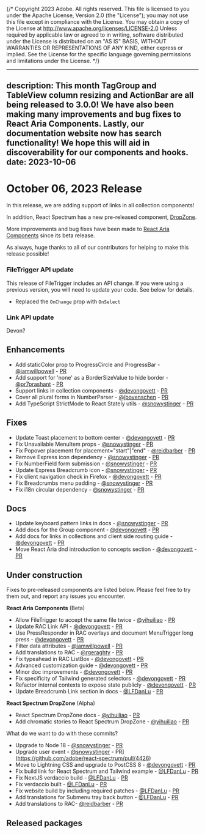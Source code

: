 {/* Copyright 2023 Adobe. All rights reserved.
This file is licensed to you under the Apache License, Version 2.0 (the "License");
you may not use this file except in compliance with the License. You may obtain a copy
of the License at http://www.apache.org/licenses/LICENSE-2.0
Unless required by applicable law or agreed to in writing, software distributed under
the License is distributed on an "AS IS" BASIS, WITHOUT WARRANTIES OR REPRESENTATIONS
OF ANY KIND, either express or implied. See the License for the specific language
governing permissions and limitations under the License. */}


---
description: This month TagGroup and TableView column resizing and ActionBar are all being released to 3.0.0! We have also been making many improvements and bug fixes to React Aria Components. Lastly, our documentation website now has search functionality! We hope this will aid in discoverability for our components and hooks.
date: 2023-10-06
---

# October 06, 2023 Release

In this release, we are adding support of links in all collection components! 

In addition, React Spectrum has a new pre-released component, [DropZone](https://react-spectrum.adobe.com/react-spectrum/DropZone.html). 

More improvements and bug fixes have been made to [React Aria Components](../react-aria/react-aria-components.html) since its beta release. 

As always, huge thanks to all of our contributors for helping to make this release possible!

### FileTrigger API update

This release of FileTrigger includes an API change. If you were using a previous version, you will need to update your code. See below for details.
- Replaced the `OnChange` prop with `OnSelect`

### Link API update

Devon?

## Enhancements

- Add staticColor prop to ProgressCircle and ProgressBar - [@iamwillpowell](https://github.com/iamwillpowell) - [PR](https://github.com/adobe/react-spectrum/pull/5108)
- Add support for 'none' as a BorderSizeValue to hide border - [@pr7prashant](https://github.com/pr7prashant) - [PR](https://github.com/adobe/react-spectrum/pull/5012)
- Support links in collection components - [@devongovett](https://github.com/devongovett) - [PR](https://github.com/adobe/react-spectrum/pull/4993)
- Cover all plural forms in NumberParser - [@jbovenschen](https://github.com/jbovenschen) - [PR](https://github.com/adobe/react-spectrum/pull/5134)
- Add TypeScript StrictMode to React Stately utils - [@snowystinger](https://github.com/snowystinger) - [PR](https://github.com/adobe/react-spectrum/pull/3926)

## Fixes

- Update Toast placement to bottom center - [@devongovett](https://github.com/devongovett) - [PR](https://github.com/adobe/react-spectrum/pull/5107)
- Fix Unavailable MenuItem props - [@snowystinger](https://github.com/snowystinger) - [PR](https://github.com/adobe/react-spectrum/pull/5153)
- Fix Popover placement for placement="start"|"end" - [@reidbarber](https://github.com/reidbarber) - [PR](https://github.com/adobe/react-spectrum/pull/5137)
- Remove Express icon dependency - [@snowystinger](https://github.com/snowystinger) - [PR](https://github.com/adobe/react-spectrum/pull/5130)
- Fix NumberField form submission - [@snowystinger](https://github.com/snowystinger) - [PR](https://github.com/adobe/react-spectrum/pull/4300)
- Update Express Breadcrumb icon - [@snowystinger](https://github.com/snowystinger) - [PR](https://github.com/adobe/react-spectrum/pull/5059)
- Fix client navigation check in Firefox - [@devongovett](https://github.com/devongovett) - [PR](https://github.com/adobe/react-spectrum/pull/5106)
- Fix Breadcrumbs menu padding - [@snowystinger](https://github.com/snowystinger) - [PR](https://github.com/adobe/react-spectrum/pull/5086)
- Fix i18n circular dependency - [@snowystinger](https://github.com/snowystinger) - [PR](https://github.com/adobe/react-spectrum/pull/5087)

## Docs

- Update keyboard pattern links in docs - [@snowystinger](https://github.com/snowystinger) - [PR](https://github.com/adobe/react-spectrum/pull/5055)
- Add docs for the Group component - [@devongovett](https://github.com/devongovett) - [PR](https://github.com/adobe/react-spectrum/pull/5060)
- Add docs for links in collections and client side routing guide - [@devongovett](https://github.com/devongovett) - [PR](https://github.com/adobe/react-spectrum/pull/5078)
- Move React Aria dnd introduction to concepts section - [@devongovett](https://github.com/devongovett) - [PR](https://github.com/adobe/react-spectrum/pull/5088)

## Under construction

Fixes to pre-released components are listed below. Please feel free to try them out, and report any issues you encounter.

**React Aria Components** (Beta)
- Allow FileTrigger to accept the same file twice - [@yihuiliao](https://github.com/yihuiliao) - [PR](https://github.com/adobe/react-spectrum/pull/5045)
- Update RAC Link API - [@devongovett](https://github.com/devongovett) - [PR](https://github.com/adobe/react-spectrum/pull/5074)
- Use PressResponder in RAC overlays and document MenuTrigger long press - [@devongovett](https://github.com/devongovett) - [PR](https://github.com/adobe/react-spectrum/pull/5065)
- Filter data attributes - [@iamwillpowell](https://github.com/iamwillpowell) - [PR](https://github.com/adobe/react-spectrum/pull/5008)
- Add translations to RAC - [@rgeraghty](https://github.com/rgeraghty) - [PR](https://github.com/adobe/react-spectrum/pull/5124)
- Fix typeahead in RAC ListBox - [@devongovett](https://github.com/devongovett) - [PR](https://github.com/adobe/react-spectrum/pull/5146)
- Advanced customization guide - [@devongovett](https://github.com/devongovett) - [PR](https://github.com/adobe/react-spectrum/pull/5066)
- Minor doc improvements - [@devongovett](https://github.com/devongovett) - [PR](https://github.com/adobe/react-spectrum/pull/5101)
- Fix specificity of Tailwind generated selectors - [@devongovett](https://github.com/devongovett) - [PR](https://github.com/adobe/react-spectrum/pull/5147)
- Refactor internal contexts to expose state publicly - [@devongovett](https://github.com/devongovett) - [PR](https://github.com/adobe/react-spectrum/pull/5052)
- Update Breadcrumb Link section in docs - [@LFDanLu](https://github.com/LFDanLu) - [PR](https://github.com/adobe/react-spectrum/pull/5083)


**React Spectrum DropZone** (Alpha)
- React Spectrum DropZone docs - [@yihuiliao](https://github.com/yihuiliao) - [PR](https://github.com/adobe/react-spectrum/pull/5076)
- Add chromatic stories to React Spectrum DropZone - [@yihuiliao](https://github.com/yihuiliao) - [PR](https://github.com/adobe/react-spectrum/pull/5053)



What do we want to do with these commits?
- Upgrade to Node 18 - [@snowystinger](https://github.com/snowystinger) - [PR](https://github.com/adobe/react-spectrum/pull/4945)
- Upgrade user event - [@snowystinger](https://github.com/snowystinger) - PR](https://github.com/adobe/react-spectrum/pull/4426)
- Move to Lightning CSS and upgrade to PostCSS 8 - [@devongovett](https://github.com/devongovett) - [PR](https://github.com/adobe/react-spectrum/pull/5093)
- Fix build link for React Spectrum and Tailwind example - [@LFDanLu](https://github.com/LFDanLu) - [PR](https://github.com/adobe/react-spectrum/pull/5148)
- Fix NextJS verdaccio build - [@LFDanLu](https://github.com/LFDanLu) - [PR](https://github.com/adobe/react-spectrum/pull/5129)
- Fix verdaccio built - [@LFDanLu](https://github.com/LFDanLu) - [PR](https://github.com/adobe/react-spectrum/pull/5117)
- Fix website build by including required patches - [@LFDanLu](https://github.com/LFDanLu) - [PR](https://github.com/adobe/react-spectrum/pull/5121)
- Add translations for Submenu tray back button - [@LFDanLu](https://github.com/LFDanLu) - [PR](https://github.com/adobe/react-spectrum/pull/5114)
- Add translations to RAC- [@reidbarber](https://github.com/reidbarber) - [PR](https://github.com/adobe/react-spectrum/pull/5064)


## Released packages

```

```